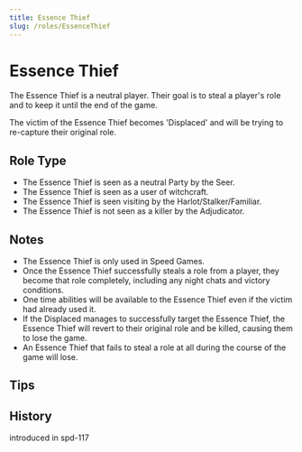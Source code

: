```yaml
---
title: Essence Thief
slug: /roles/EssenceThief
---
```


# Essence Thief

The Essence Thief is a neutral player. Their goal is to steal a player's role and to keep it until the end of the game.

The victim of the Essence Thief becomes 'Displaced' and will be trying to re-capture their original role.

## Role Type

- The Essence Thief is seen as a neutral Party by the Seer.
- The Essence Thief is seen as a user of witchcraft.
- The Essence Thief is seen visiting by the Harlot/Stalker/Familiar.
- The Essence Thief is not seen as a killer by the Adjudicator.

## Notes

- The Essence Thief is only used in Speed Games.
- Once the Essence Thief successfully steals a role from a player, they become that role completely, including any night chats and victory conditions.
- One time abilities will be available to the Essence Thief even if the victim had already used it.
- If the Displaced manages to successfully target the Essence Thief, the Essence Thief will revert to their original role and be killed, causing them to lose the game.
- An Essence Thief that fails to steal a role at all during the course of the game will lose.

## Tips

## History

<timeline lineColor="white">
  <event interval="2018-09-15">introduced in spd-117</event>
</timeline>
